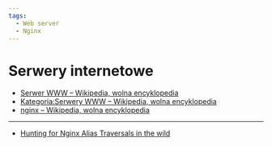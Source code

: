 ```yaml
---
tags:
  - Web server
  - Nginx
---
```


# Serwery internetowe

- [Serwer WWW – Wikipedia, wolna encyklopedia](https://pl.wikipedia.org/wiki/Serwer_WWW)
- [Kategoria:Serwery WWW – Wikipedia, wolna encyklopedia](https://pl.wikipedia.org/wiki/Kategoria:Serwery_WWW)
- [nginx – Wikipedia, wolna encyklopedia](https://pl.wikipedia.org/wiki/Nginx)

---

- [Hunting for Nginx Alias Traversals in the wild](https://labs.hakaioffsec.com/nginx-alias-traversal/)
